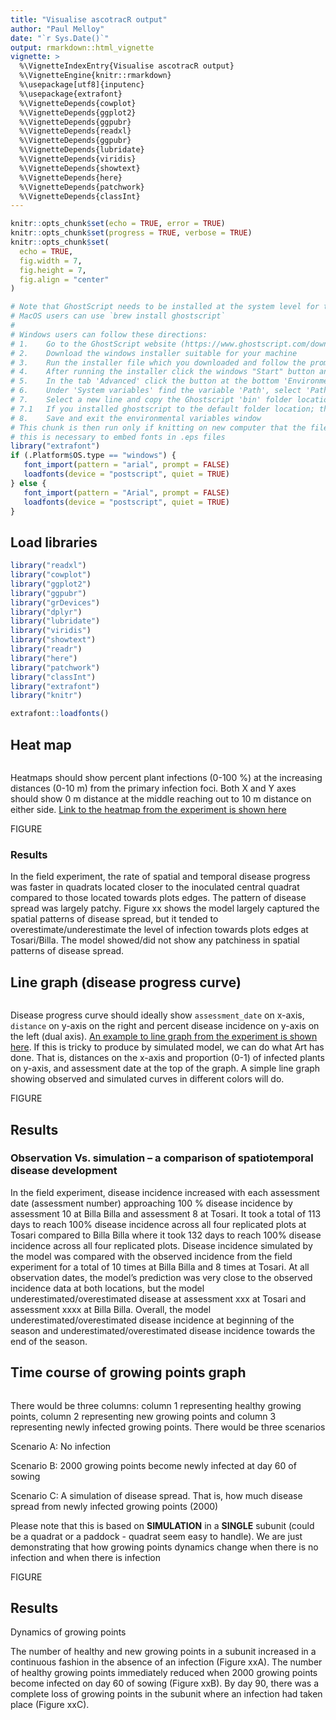 ```yaml
---
title: "Visualise ascotracR output"
author: "Paul Melloy"
date: "`r Sys.Date()`"
output: rmarkdown::html_vignette
vignette: >
  %\VignetteIndexEntry{Visualise ascotracR output}
  %\VignetteEngine{knitr::rmarkdown}
  %\usepackage[utf8]{inputenc}
  %\usepackage{extrafont}
  %\VignetteDepends{cowplot}
  %\VignetteDepends{ggplot2}
  %\VignetteDepends{ggpubr}
  %\VignetteDepends{readxl}
  %\VignetteDepends{ggpubr}
  %\VignetteDepends{lubridate}
  %\VignetteDepends{viridis}
  %\VignetteDepends{showtext}
  %\VignetteDepends{here}
  %\VignetteDepends{patchwork}
  %\VignetteDepends{classInt}
---
```


```r
knitr::opts_chunk$set(echo = TRUE, error = TRUE)
knitr::opts_chunk$set(progress = TRUE, verbose = TRUE)
knitr::opts_chunk$set(
  echo = TRUE,
  fig.width = 7,
  fig.height = 7,
  fig.align = "center"
)
```

```r
# Note that GhostScript needs to be installed at the system level for the PS files to be generated.
# MacOS users can use `brew install ghostscript`
# 
# Windows users can follow these directions:
# 1.	Go to the GhostScript website (https://www.ghostscript.com/download/gsdnld.html)
# 2.	Download the windows installer suitable for your machine
# 3.	Run the installer file which you downloaded and follow the prompts
# 4.	After running the installer click the windows "Start" button and type "Edit environment variables for your account" and open
# 5.	In the tab 'Advanced' click the button at the bottom 'Environment Variables...'
# 6.	Under 'System variables' find the variable 'Path', select 'Path' and click the 'Edit' button
# 7. 	Select a new line and copy the Ghostscript 'bin' folder location into the field.
# 7.1	If you installed ghostscript to the default folder location; then the folder location will likely be "C:\Program Files\gs\gs9.52\bin", the version number (9.52) may differ.
# 8.	Save and exit the environmental variables window
# This chunk is then run only if knitting on new computer that the files have not been generated on
# this is necessary to embed fonts in .eps files 
library("extrafont")
if (.Platform$OS.type == "windows") {
   font_import(pattern = "arial", prompt = FALSE)
   loadfonts(device = "postscript", quiet = TRUE)
} else {
   font_import(pattern = "Arial", prompt = FALSE)
   loadfonts(device = "postscript", quiet = TRUE)
}
```

## Load libraries 

```r
library("readxl")
library("cowplot")
library("ggplot2")
library("ggpubr")
library("grDevices")
library("dplyr")
library("lubridate")
library("viridis")
library("showtext")
library("readr")
library("here")
library("patchwork")
library("classInt")
library("extrafont")
library("knitr")

extrafont::loadfonts()
```


## Heat map

```r
```

Heatmaps should show percent plant infections (0-100 %) at the increasing distances (0-10 m) from the primary infection foci. Both X and Y axes should show 0 m distance at the middle reaching out to 10 m distance on either side. [Link to the heatmap from the experiment is shown here](https://ihsankhaliq.github.io/spatiotemporaldynamics/articles/Data_visualisation.html)  


FIGURE


### Results

In the field experiment, the rate of spatial and temporal disease progress was faster in quadrats located closer to the inoculated central quadrat compared to those located towards plots edges. The pattern of disease spread was largely patchy. Figure xx shows the model largely captured the spatial patterns of disease spread, but it tended to overestimate/underestimate the level of infection towards plots edges at Tosari/Billa. The model showed/did not show any patchiness in spatial patterns of disease spread.  





## Line graph (disease progress curve)

```r
```

Disease progress curve should ideally show `assessment_date` on x-axis, `distance` on y-axis on the right and percent disease incidence on y-axis on the left (dual axis). [An example to line graph from the experiment is shown here](https://ihsankhaliq.github.io/spatiotemporaldynamics/articles/Data_visualisation.html). If this is tricky to produce by simulated model, we can do what Art has done. That is, distances on the x-axis and proportion (0-1) of infected plants on y-axis, and assessment date at the top of the graph. A simple line graph showing observed and simulated curves in different colors will do.  


FIGURE


## Results

### Observation Vs. simulation – a comparison of spatiotemporal disease development 

In the field experiment, disease incidence increased with each assessment date (assessment number) approaching 100 % disease incidence by assessment 10 at Billa Billa and assessment 8 at Tosari. It took a total of 113 days to reach 100% disease incidence across all four replicated plots at Tosari compared to Billa Billa where it took 132 days to reach 100% disease incidence across all four replicated plots. 
Disease incidence simulated by the model was compared with the observed incidence from the field experiment for a total of 10 times at Billa Billa and 8 times at Tosari. At all observation dates, the model’s prediction was very close to the observed incidence data at both locations, but the model underestimated/overestimated disease at assessment xxx at Tosari and assessment xxxx at Billa Billa. Overall, the model underestimated/overestimated disease incidence at beginning of the season and underestimated/overestimated disease incidence towards the end of the season. 


## Time course of growing points graph

```r

```

There would be three columns: column 1 representing healthy growing points, column 2 representing new growing points and column 3 representing newly infected growing points. There would be three scenarios

Scenario A: No infection

Scenario B: 2000 growing points become newly infected at day 60 of sowing

Scenario C: A simulation of disease spread. That is, how much disease spread from newly infected growing points (2000) 

Please note that this is based on **SIMULATION** in a **SINGLE** subunit (could be a quadrat or a paddock - quadrat seem easy to handle). We are just demonstrating that how growing points dynamics change when there is no infection and when there is infection


FIGURE


## Results

Dynamics of growing points

The number of healthy and new growing points in a subunit increased in a continuous fashion in the absence of an infection (Figure xxA). The number of healthy growing points immediately reduced when 2000 growing points become infected on day 60 of sowing (Figure xxB). By day 90, there was a complete loss of growing points in the subunit where an infection had taken place (Figure xxC). 



